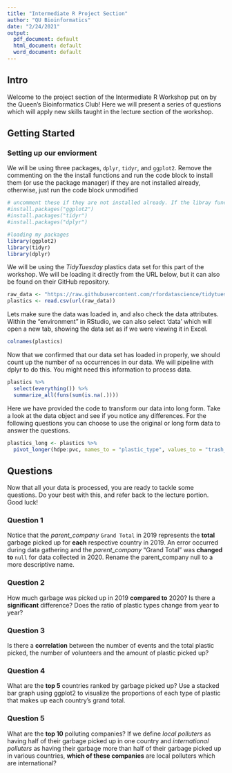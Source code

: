```yaml
---
title: "Intermediate R Project Section"
author: "QU Bioinformatics"
date: "2/24/2021"
output:
  pdf_document: default
  html_document: default
  word_document: default
---
```


## Intro
Welcome to the project section of the Intermediate R Workshop put on by the Queen's Bioinformatics Club! Here we will present a series of questions which will apply new skills taught in the lecture section of the workshop.

## Getting Started
### Setting up our enviorment ###
We will be using three packages, `dplyr`, `tidyr`, and `ggplot2`. Remove the commenting on the the install functions and run the code block to install them (or use the package manager) if they are not installed already, otherwise, just run the code block unmodified 
```r
# uncomment these if they are not installed already. If the libray functions below do not throw an error, they are all installed.
#install.packages("ggplot2")
#install.packages("tidyr")
#install.packages("dplyr")

#loading my packages
library(ggplot2)
library(tidyr)
library(dplyr)
```

We will be using the *TidyTuesday* plastics data set for this part of the workshop. We will be loading it directly from the URL below, but it can also be found on their GitHub repository.
```r
raw_data <- "https://raw.githubusercontent.com/rfordatascience/tidytuesday/master/data/2021/2021-01-26/plastics.csv"
plastics <- read.csv(url(raw_data))
```

Lets make sure the data was loaded in, and also check the data attributes. Within the "environment" in RStudio, we can also select 'data' which will open a new tab, showing the data set as if we were viewing it in Excel.
```r
colnames(plastics)
```

Now that we confirmed that our data set has loaded in properly, we should count up the number of `na` occurrences in our data. We will pipeline with dplyr to do this. You might need this information to process data.
```r
plastics %>%
  select(everything()) %>%
  summarize_all(funs(sum(is.na(.))))
```

Here we have provided the code to transform our data into long form. Take a look at the data object and see if you notice any differences. For the following questions you can choose to use the original or long form data to answer the questions.
```r
plastics_long <- plastics %>%
  pivot_longer(hdpe:pvc, names_to = "plastic_type", values_to = "trash_gathered")
```

## Questions
Now that all your data is processed, you are ready to tackle some questions. Do your best with this, and refer back to the lecture portion. Good luck!

### Question 1 ###
Notice that the *parent_company* `Grand Total` in 2019 represents the **total** garbage picked up for **each** respective country in 2019. An error occurred during data gathering and the *parent_company* "Grand Total" was **changed to** `null` for data collected in 2020. Rename the parent_company null to a more descriptive name.

### Question 2 ###
How much garbage was picked up in 2019 **compared to** 2020? Is there a **significant** difference? Does the ratio of plastic types change from year to year? 

### Question 3 ###
Is there a **correlation** between the number of events and the total plastic picked, the number of volunteers and the amount of plastic picked up? 

### Question 4 ###
What are the **top 5** countries ranked by garbage picked up? Use a stacked bar graph using ggplot2 to visualize the proportions of each type of plastic that makes up each country's grand total.

### Question 5 ###
What are the **top 10** polluting companies? If we define *local polluters* as having half of their garbage picked up in one country and *international polluters* as having their garbage more than half of their garbage picked up in various countries, **which of these companies** are local polluters which are international?
